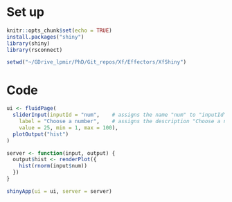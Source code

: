 # Set up
```r
knitr::opts_chunk$set(echo = TRUE)
install.packages("shiny")
library(shiny)
library(rsconnect)

setwd("~/GDrive_lpmir/PhD/Git_repos/Xf/Effectors/XfShiny")
```

# Code
```r
ui <- fluidPage(
  sliderInput(inputId = "num",    # assigns the name "num" to "inputId" argument
    label = "Choose a number",    # assigns the description "Choose a number" to label -> description for user
    value = 25, min = 1, max = 100),
  plotOutput("hist")
)

server <- function(input, output) {
  output$hist <- renderPlot({
    hist(rnorm(input$num))
  })
}

shinyApp(ui = ui, server = server)
```

